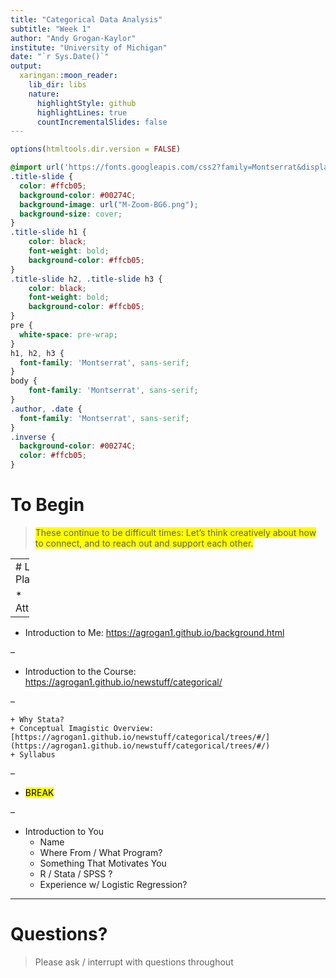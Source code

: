 ```yaml
---
title: "Categorical Data Analysis"
subtitle: "Week 1"
author: "Andy Grogan-Kaylor"
institute: "University of Michigan"
date: "`r Sys.Date()`"
output:
  xaringan::moon_reader:
    lib_dir: libs
    nature:
      highlightStyle: github
      highlightLines: true
      countIncrementalSlides: false
---
```


```r

options(htmltools.dir.version = FALSE)

```

```css

@import url('https://fonts.googleapis.com/css2?family=Montserrat&display=swap');
.title-slide { 
  color: #ffcb05;
  background-color: #00274C; 
  background-image: url("M-Zoom-BG6.png");
  background-size: cover;
}
.title-slide h1 {
    color: black;
    font-weight: bold;
    background-color: #ffcb05; 
}
.title-slide h2, .title-slide h3 {
    color: black;
    font-weight: bold;
    background-color: #ffcb05; 
}
pre {
  white-space: pre-wrap;
}
h1, h2, h3 {
  font-family: 'Montserrat', sans-serif;
}
body { 
    font-family: 'Montserrat', sans-serif;
}
.author, .date {
  font-family: 'Montserrat', sans-serif;
}
.inverse {
  background-color: #00274C;
  color: #ffcb05;
}
```

# To Begin

> <span style="background-color: #FFFF00">These continue to be difficult times: Let's think creatively about how to connect, and to reach out and support each other.</span>

---
# Lesson Plan

* Attendance

--

* Introduction to Me: [https://agrogan1.github.io/background.html](https://agrogan1.github.io/background.html)

--

* Introduction to the Course: [https://agrogan1.github.io/newstuff/categorical/](https://agrogan1.github.io/newstuff/categorical/)

--

    + Why Stata?
    + Conceptual Imagistic Overview: [https://agrogan1.github.io/newstuff/categorical/trees/#/](https://agrogan1.github.io/newstuff/categorical/trees/#/)
    + Syllabus
    
--

* <mark>BREAK</mark>

--

* Introduction to You
    + Name
    + Where From / What Program?
    + Something That Motivates You
    + R / Stata / SPSS ?
    + Experience w/ Logistic Regression?

---

# Questions?

> Please ask / interrupt with questions throughout


